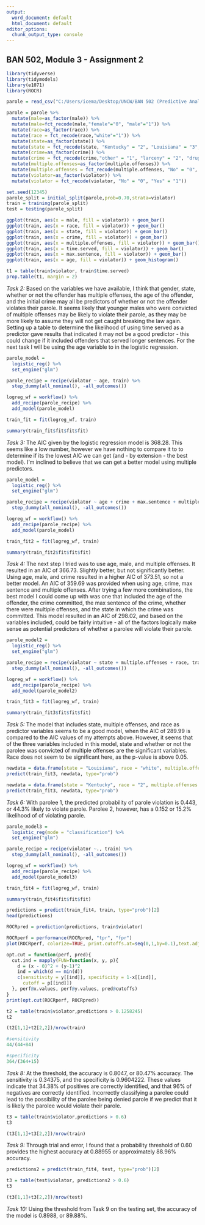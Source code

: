 ---
output:
  word_document: default
  html_document: default
editor_options: 
  chunk_output_type: console
---
## BAN 502, Module 3 - Assignment 2

```{r Libraries, include=FALSE}
library(tidyverse)
library(tidymodels)
library(e1071)
library(ROCR)
```

```{r Read-In}
parole = read_csv("C:/Users/icema/Desktop/UNCW/BAN 502 (Predictive Analytics)/Module 3/Mod2Assign2/parole.csv")

parole = parole %>% 
  mutate(male=as_factor(male)) %>%
  mutate(male=fct_recode(male,"female"="0", "male"="1")) %>%
  mutate(race=as_factor(race)) %>%
  mutate(race = fct_recode(race,"white"="1")) %>%
  mutate(state=as_factor(state)) %>%
  mutate(state = fct_recode(state, "Kentucky" = "2", "Louisiana" = "3", "Virginia" = "4")) %>%
  mutate(crime=as_factor(crime)) %>% 
  mutate(crime = fct_recode(crime,"other" = "1", "larceny" = "2", "drug-related" = "3", "driving-related" = "4")) %>%
  mutate(multiple.offenses=as_factor(multiple.offenses)) %>% 
  mutate(multiple.offenses = fct_recode(multiple.offenses, "No" = "0", "Yes" = "1")) %>%
  mutate(violator=as_factor(violator)) %>%
  mutate(violator = fct_recode(violator, "No" = "0", "Yes" = "1"))
```

```{r Task 1}
set.seed(12345)
parole_split = initial_split(parole,prob=0.70,strata=violator)
train = training(parole_split)
test = testing(parole_split)
```

```{r Task 2}
ggplot(train, aes(x = male, fill = violator)) + geom_bar() 
ggplot(train, aes(x = race, fill = violator)) + geom_bar()
ggplot(train, aes(x = state, fill = violator)) + geom_bar() 
ggplot(train, aes(x = crime, fill = violator)) + geom_bar() 
ggplot(train, aes(x = multiple.offenses, fill = violator)) + geom_bar()
ggplot(train, aes(x = time.served, fill = violator)) + geom_bar()
ggplot(train, aes(x = max.sentence, fill = violator)) + geom_bar()
ggplot(train, aes(x = age, fill = violator)) + geom_histogram()

t1 = table(train$violator, train$time.served)
prop.table(t1, margin = 2)
```

*Task 2:* Based on the variables we have available, I think that gender, state, whether or not the offender has multiple offenses, the age of the offender, and the initial crime may all be predictors of whether or not the offender violates their parole. It seems likely that younger males who were convicted of multiple offenses may be likely to violate their parole, as they may be more likely to assume they will not get caught breaking the law again. Setting up a table to determine the likelihood of using time served as a predictor gave results that indicated it may not be a good predictor - this could change if it included offenders that served longer sentences. For the next task I will be using the age variable to in the logistic regression.

```{r Task 3}
parole_model = 
  logistic_reg() %>%
  set_engine("glm")

parole_recipe = recipe(violator ~ age, train) %>%
  step_dummy(all_nominal(), -all_outcomes())

logreg_wf = workflow() %>%
  add_recipe(parole_recipe) %>%
  add_model(parole_model)

train_fit = fit(logreg_wf, train)

summary(train_fit$fit$fit$fit)
```

*Task 3:* The AIC given by the logistic regression model is 368.28. This seems like a low number, however we have nothing to compare it to to determine if its the lowest AIC we can get (and - by extension - the best model). I'm inclined to believe that we can get a better model using multiple predictors. 

```{r Task 4}
parole_model = 
  logistic_reg() %>%
  set_engine("glm")

parole_recipe = recipe(violator ~ age + crime + max.sentence + multiple.offenses + state, train) %>%
  step_dummy(all_nominal(), -all_outcomes())

logreg_wf = workflow() %>%
  add_recipe(parole_recipe) %>%
  add_model(parole_model)

train_fit2 = fit(logreg_wf, train)

summary(train_fit2$fit$fit$fit)
```

*Task 4:* The next step I tried was to use age, male, and multiple offenses. It resulted in an AIC of 366.73. Slightly better, but not significantly better. Using age, male, and crime resulted in a higher AIC of 373.51, so not a better model. An AIC of 359.69 was provided when using age, crime, max sentence and multiple offenses. After trying a few more combinations, the best model I could come up with was one that included the age of the offender, the crime committed, the max sentence of the crime, whether there were multiple offenses, and the state in which the crime was committed. This model resulted in an AIC of 298.02, and based on the variables included, could be fairly intuitive - all of the factors logically make sense as potential predictors of whether a parolee will violate their parole. 

```{r Task 5}
parole_model2 = 
  logistic_reg() %>%
  set_engine("glm")

parole_recipe = recipe(violator ~ state + multiple.offenses + race, train) %>%
  step_dummy(all_nominal(), -all_outcomes())

logreg_wf = workflow() %>%
  add_recipe(parole_recipe) %>%
  add_model(parole_model2)

train_fit3 = fit(logreg_wf, train)

summary(train_fit3$fit$fit$fit)
```

*Task 5:* The model that includes state, multiple offenses, and race as predictor variables seems to be a good model, when the AIC of 289.99 is compared to the AIC values of my attempts above. However, it seems that of the three variables included in this model, state and whether or not the parolee was convicted of multiple offenses are the significant variables. Race does not seem to be significant here, as the p-value is above 0.05.

```{r Task 6}
newdata = data.frame(state = "Louisiana", race = "white", multiple.offenses = "Yes")
predict(train_fit3, newdata, type="prob")

newdata = data.frame(state = "Kentucky", race = "2", multiple.offenses = "No")
predict(train_fit3, newdata, type="prob")
```

*Task 6:* With parolee 1, the predicted probability of parole violation is 0.443, or 44.3% likely to violate parole. Parolee 2, however, has a 0.152 or 15.2% likelihood of of violating parole. 

```{r Task 7}
parole_model3 = 
  logistic_reg(mode = "classification") %>%
  set_engine("glm")

parole_recipe = recipe(violator ~., train) %>%
  step_dummy(all_nominal(), -all_outcomes())

logreg_wf = workflow() %>%
  add_recipe(parole_recipe) %>%
  add_model(parole_model3)

train_fit4 = fit(logreg_wf, train)

summary(train_fit4$fit$fit$fit)

predictions = predict(train_fit4, train, type="prob")[2]
head(predictions)
```

```{r Task 7, cont.}
ROCRpred = prediction(predictions, train$violator)

ROCRperf = performance(ROCRpred, "tpr", "fpr")
plot(ROCRperf, colorize=TRUE, print.cutoffs.at=seq(0,1,by=0.1),text.adj=c(-0.2,1.7))

opt.cut = function(perf, pred){
  cut.ind = mapply(FUN=function(x, y, p){
    d = (x - 0)^2 + (y-1)^2
    ind = which(d == min(d))
    c(sensitivity = y[[ind]], specificity = 1-x[[ind]],
      cutoff = p[[ind]])
  }, perf@x.values, perf@y.values, pred@cutoffs)
}
print(opt.cut(ROCRperf, ROCRpred))
```


```{r Task 8}
t2 = table(train$violator,predictions > 0.1258245)
t2

(t2[1,1]+t2[2,2])/nrow(train)
```

```{r Task 8, cont.}
#sensitivity
44/(44+84)

#specificity
364/(364+15)
```

*Task 8:* At the threshold, the accuracy is 0.8047, or 80.47% accuracy. The sensitivity is 0.34375, and the specificity is 0.9604222. These values indicate that 34.38% of positives are correctly identified, and that 96% of negatives are correctly identified. Incorrectly classifying a parolee could lead to the possibility of the parolee being denied parole if we predict that it is likely the parolee would violate their parole.  

```{r Task 9}
t3 = table(train$violator,predictions > 0.6)
t3

(t3[1,1]+t3[2,2])/nrow(train)
```

*Task 9:* Through trial and error, I found that a probability threshold of 0.60 provides the highest accuracy at 0.88955 or approximately 88.96% accuracy. 

```{r Task 10}
predictions2 = predict(train_fit4, test, type="prob")[2]

t3 = table(test$violator, predictions2 > 0.6)
t3 

(t3[1,1]+t3[2,2])/nrow(test)
```

*Task 10:* Using the threshold from Task 9 on the testing set, the accuracy of the model is 0.8988, or 89.88%.

